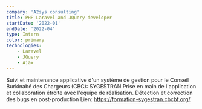 ```yaml
---
company: 'A2sys consulting'
title: PHP Laravel and JQuery developer 
startDate: '2022-01'
endDate: '2022-04'
type: Intern
color: primary
technologies: 
    - Laravel
    - JQuery
    - Ajax
---
```

Suivi et maintenance applicative d'un système de gestion
pour le Conseil Burkinabé des Chargeurs (CBC): SYGESTRAN
Prise en main de l'application et collaboration étroite avec
l'équipe de réalisation.
Détection et correction des bugs en post-production
Lien: https://formation-sygestran.cbcbf.org/
